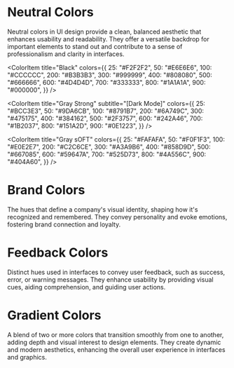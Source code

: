 
<Meta title='TOKENS/ Colors' />

# Neutral Colors
Neutral colors in UI design provide a clean, balanced aesthetic that enhances usability and readability. They offer a versatile backdrop for important elements to stand out and contribute to a sense of professionalism and clarity in interfaces.

<ColorPalette>
  <ColorItem 
    title="White"
    colors={{
      main:"#FFFFFF"
    }}
  />

  <ColorItem 
    title="Black"
    colors={{
      25: "#F2F2F2",
      50: "#E6E6E6",
      100: "#CCCCCC",
      200: "#B3B3B3",
      300: "#999999",
      400: "#808080",
      500: "#666666",
      600: "#4D4D4D",
      700: "#333333",
      800: "#1A1A1A",
      900: "#000000",
    }}
  />

  <ColorItem 
    title="Gray Strong"
    subtitle="[Dark Mode]"
    colors={{
      25: "#BCC3E3",
      50: "#9DA6CB",
      100: "#8791B7",
      200: "#6A749C",
      300: "#475175",
      400: "#384162",
      500: "#2F3757",
      600: "#242A46",
      700: "#1B2037",
      800: "#151A2D",
      900: "#0E1223",
    }}
  />

  <ColorItem 
    title="Gray sOFT"
    colors={{
      25: "#FAFAFA",
      50: "#F0F1F3",
      100: "#E0E2E7",
      200: "#C2C6CE",
      300: "#A3A9B6",
      400: "#858D9D",
      500: "#667085",
      600: "#59647A",
      700: "#525D73",
      800: "#4A556C",
      900: "#404A60",
    }}
  />
</ColorPalette>


# Brand Colors
The hues that define a company's visual identity, shaping how it's recognized and remembered. They convey personality and evoke emotions, fostering brand connection and loyalty.

<ColorPalette>
    <ColorItem 
    title="Primary"
    colors={{
      25: "#F8F5FF",
      50: "#F2EDFF",
      100: "#E4DAFF",
      200: "#CAB4FF",
      300: "#AF8FFF",
      400: "#9569FF",
      500: "#7A44FF",
      600: "#6236CC",
      700: "#492999",
      800: "#301C66",
      900: "#180E33",
    }}
  />
  <ColorItem 
    title="Secondary"
    colors={{
      25: "#FAF6FF",
      50: "#F5EDFF",
      100: "#EBDBFF",
      200: "#D7B7FF",
      300: "#C292FF",
      400: "#AE6EFF",
      500: "#9A4AFF",
      600: "#7B24E8",
      700: "#5500C1",
      800: "#3D008C",
      900: "#230051",
    }}
  />
  <ColorItem 
    title="Tertiary"
    colors={{
      25: "#F5F9FF",
      50: "#ECF5FF",
      100: "#D7EAFF",
      200: "#B0D4FF",
      300: "#88BFFF",
      400: "#61AAFF",
      500: "#3994FF",
      600: "#1873DE",
      700: "#0053B5",
      800: "#00418E",
      900: "#002A5C",
    }}
  />
</ColorPalette>


# Feedback Colors
Distinct hues used in interfaces to convey user feedback, such as success, error, or warning messages. They enhance usability by providing visual cues, aiding comprehension, and guiding user actions.

<ColorPalette>
  <ColorItem
    title="Positive"
    colors={{
      25: "#F4FCF7",
      50: "#E9FAF0",
      100: "#D3F4E0",
      200: "#A7E9C1",
      300: "#7BDFA3",
      400: "#4FD484",
      500: "#23C965",
      600: "#08B94E",
      700: "#02983E",
      800: "#00732E",
      900: "#00481D",
    }}
  />
  <ColorItem
    title="Negative"
    colors={{
      25: "#FFF8F7",
      50: "#FFF1F0",
      100: "#FFE2E0",
      200: "#FFC6C2",
      300: "#FFA9A3",
      400: "#FF8D85",
      500: "#FF554A",
      600: "#EA483D",
      700: "#D7392E",
      800: "#C8271C",
      900: "#B71409",
    }}
  />
  <ColorItem
    title="Warning"
    colors={{
      25: "#FFFCF6",
      50: "#FFF9ED",
      100: "#FFF3DB",
      200: "#FFE6B7",
      300: "#FFDA92",
      400: "#FFCD6E",
      500: "#FFC14A",
      600: "#EBA622",
      700: "#D18A02",
      800: "#9F6800",
      900: "#5A3B00",
    }}
  />
</ColorPalette>


# Gradient Colors
A blend of two or more colors that transition smoothly from one to another, adding depth and visual interest to design elements. They create dynamic and modern aesthetics, enhancing the overall user experience in interfaces and graphics.

<ColorPalette>
  <ColorItem
    title="Lavander Bloom"
    colors={{
      lavanderBloom: 'linear-gradient(45deg, #6E4AFF 0%, #CCBFFF 100%)',
    }}
  />
  <ColorItem
    title="Coral Peach"
    colors={{
      coralPeach: 'linear-gradient(45deg, #F47CB4 0%, #FEE2CC 100%)',
    }}
  />
  <ColorItem
    title="Serene Sky"
    colors={{
      sereneSky: 'linear-gradient(45deg, #8E9FF5 0%, #E3E8FD 100%)',
    }}
  />
  <ColorItem
    title="Ocean Turquoise"
    colors={{
      oceanTurquoise: 'linear-gradient(45deg, #1B5DE0 0%, #36CCC2 100%)',
    }}
  />
  <ColorItem
    title="Sunset Gold"
    colors={{
      sunsetGold: 'linear-gradient(45deg, #FF880B 0%, #FFD8B0 100%)',
    }}
  />
  <ColorItem
    title="Orchid Twilight"
    colors={{
      orchidTwilight: 'linear-gradient(45deg, #C165DD 0%, #5C27FE 100%)',
    }}
  />
  <ColorItem
    title="Emerald Jade"
    colors={{
      emeraldJade: 'linear-gradient(45deg, #2AFEB7 0%, #08C792 100%)',
    }}
  />
  <ColorItem
    title="Sapphire Azure"
    colors={{
      sapphireAzure: 'linear-gradient(45deg, #658DF5 0%, #1153FC 100%)',
    }}
  />
  <ColorItem
    title="Aqua Amethyst"
    colors={{
      aquaAmethyst: 'linear-gradient(45deg, #1DE5E2 0%, #B588F7 100%)',
    }}
  />
  <ColorItem
    title="Mint Lemonade"
    colors={{
      mintLemonade: 'linear-gradient(45deg, #3FCAB2 0%, #FBEB8E 100%)',
    }}
  />
  <ColorItem
    title="Fiery Lavender"
    colors={{
      fieryLavender: 'linear-gradient(45deg, #FE3A0A 0%, #F0C8F4 100%)',
    }}
  />
  <ColorItem
    title="Violet Rose"
    colors={{
      violetRose: 'linear-gradient(45deg, #9627FC 0%, #FBC4D2 100%)',
    }}
  />
  <ColorItem
    title="Pink Blossom"
    colors={{
      pinkBlossom: 'linear-gradient(45deg, #FF5886 0%, #FFB6FC 100%)',
    }}
  />
  <ColorItem
    title="Sky Magenta"
    colors={{
      skyMagenta: 'linear-gradient(45deg, #8CD7F7 0%, #F674F9 100%)',
    }}
  />
  <ColorItem
    title="Neon Lime"
    colors={{
      neonLime: 'linear-gradient(45deg, #A9FFDB 0%, #17D970 100%)',
    }}
  />

</ColorPalette>
